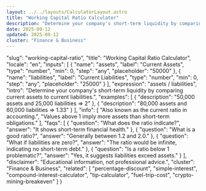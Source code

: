 ```yaml
---
layout: ../../layouts/CalculatorLayout.astro
title: "Working Capital Ratio Calculator"
description: "Determine your company's short-term liquidity by comparing current assets to current liabilities."
date: 2025-09-12
updated: 2025-09-12
cluster: "Finance & Business"
---
```


  "slug": "working-capital-ratio",
  "title": "Working Capital Ratio Calculator",
  "locale": "en",
  "inputs": [
    {
      "name": "assets",
      "label": "Current Assets",
      "type": "number",
      "min": 0,
      "step": "any",
      "placeholder": "50000"
    },
    {
      "name": "liabilities",
      "label": "Current Liabilities",
      "type": "number",
      "min": 0,
      "step": "any",
      "placeholder": "25000"
    }
  ],
  "expression": "assets / liabilities",
  "intro": "Determine your company's short-term liquidity by comparing current assets to current liabilities.",
  "examples": [
    {
      "description": "50,000 assets and 25,000 liabilities ⇒ 2"
    },
    {
      "description": "80,000 assets and 60,000 liabilities ⇒ 1.33"
    }
  ],
  "info": [
    "Also known as the current ratio in accounting.",
    "Values above 1 imply more assets than short-term obligations."
  ],
  "faqs": [
    {
      "question": "What does the ratio indicate?",
      "answer": "It shows short-term financial health."
    },
    {
      "question": "What is a good ratio?",
      "answer": "Generally between 1.2 and 2.0."
    },
    {
      "question": "What if liabilities are zero?",
      "answer": "The ratio would be infinite, indicating no short-term debt."
    },
    {
      "question": "Is a ratio below 1 problematic?",
      "answer": "Yes, it suggests liabilities exceed assets."
    }
  ],
  "disclaimer": "Educational information, not professional advice.",
  "cluster": "Finance & Business",
  "related": [
    "percentage-discount",
    "simple-interest",
    "compound-interest-calculator",
    "tip-calculator",
    "fuel-trip-cost",
    "crypto-mining-breakeven"
  ]
}

<Calculator schema={schema} />
